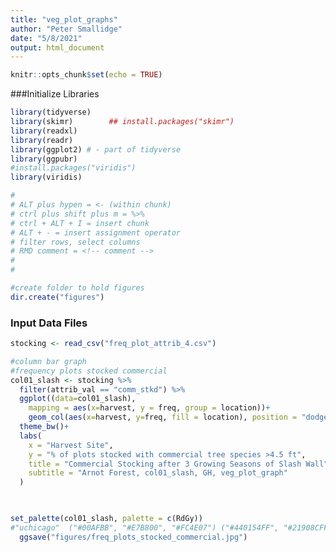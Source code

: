 ```yaml
---
title: "veg_plot_graphs"
author: "Peter Smallidge"
date: "5/8/2021"
output: html_document
---
```


```r
knitr::opts_chunk$set(echo = TRUE)
```


###Initialize Libraries
```r

library(tidyverse)
library(skimr)        ## install.packages("skimr")
library(readxl)
library(readr)
library(ggplot2) # - part of tidyverse
library(ggpubr)
#install.packages("viridis")
library(viridis)

#
# ALT plus hypen = <- (within chunk)
# ctrl plus shift plus m = %>% 
# ctrl + ALT + I = insert chunk
# ALT + - = insert assignment operator
# filter rows, select columns
# RMD comment = <!-- comment -->
# 
# 

#create folder to hold figures
dir.create("figures")

```


### Input Data Files
```r

stocking <- read_csv("freq_plot_attrib_4.csv")

```


```r
#column bar graph
#frequency plots stocked commercial
col01_slash <- stocking %>% 
  filter(attrib_val == "comm_stkd") %>% 
  ggplot((data=col01_slash),
    mapping = aes(x=harvest, y = freq, group = location))+
    geom_col(aes(x=harvest, y=freq, fill = location), position = "dodge")+
  theme_bw()+
  labs(
    x = "Harvest Site",
    y = "% of plots stocked with commercial tree species >4.5 ft",
    title = "Commercial Stocking after 3 Growing Seasons of Slash Wall",
    subtitle = "Arnot Forest, col01_slash, GH, veg_plot_graph"
  ) 


  
set_palette(col01_slash, palette = c(RdGy))  
#"uchicago"  ("#00AFBB", "#E7B800", "#FC4E07") ("#440154FF", "#21908CFF" , "#FDE725FF")
  ggsave("figures/freq_plots_stocked_commercial.jpg")
  
  

```



```r


```

